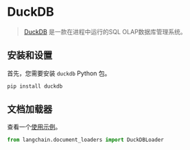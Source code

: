 # DuckDB

>[DuckDB](https://duckdb.org/) 是一款在进程中运行的SQL OLAP数据库管理系统。

## 安装和设置

首先，您需要安装 `duckdb` Python 包。

```bash
pip install duckdb
```

## 文档加载器

查看一个[使用示例](/docs/modules/data_connection/document_loaders/integrations/duckdb.html)。

```python
from langchain.document_loaders import DuckDBLoader
```
